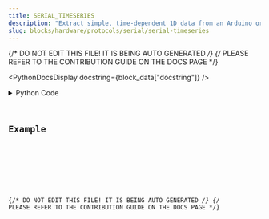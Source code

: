 ```yaml
---
title: SERIAL_TIMESERIES
description: "Extract simple, time-dependent 1D data from an Arduino or a similar serial device."
slug: blocks/hardware/protocols/serial/serial-timeseries
---
```


{/* DO NOT EDIT THIS FILE! IT IS BEING AUTO GENERATED */}
{/* PLEASE REFER TO THE CONTRIBUTION GUIDE ON THE DOCS PAGE */}


<PythonDocsDisplay docstring={block_data["docstring"]} />
<details>
<summary>Python Code</summary>



<Code code={pythonCode} lang="py" wrap theme="dracula" />

[Find this Flojoy Block on GitHub](https://github.com/flojoy-ai/blocks/blob/main/blocks/HARDWARE/PROTOCOLS/SERIAL/SERIAL_TIMESERIES/SERIAL_TIMESERIES.py)

</details>

## Example


<GetHelpWidget />


<AppDisplay app={app} blockName="SERIAL_TIMESERIES" client:visible />


<Example />

{/* DO NOT EDIT THIS FILE! IT IS BEING AUTO GENERATED */}
{/* PLEASE REFER TO THE CONTRIBUTION GUIDE ON THE DOCS PAGE */}
